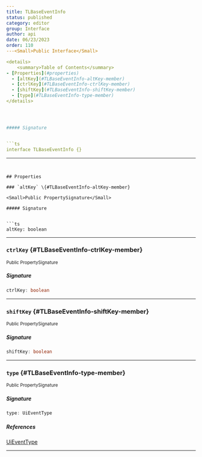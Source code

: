 ```yaml
---
title: TLBaseEventInfo
status: published
category: editor
group: Interface
author: api
date: 06/23/2023
order: 110
---<Small>Public Interface</Small>

<details>
	<summary>Table of Contents</summary>
- [Properties](#properties)
  - [altKey](#TLBaseEventInfo-altKey-member)
  - [ctrlKey](#TLBaseEventInfo-ctrlKey-member)
  - [shiftKey](#TLBaseEventInfo-shiftKey-member)
  - [type](#TLBaseEventInfo-type-member)
</details>




##### Signature


```ts
interface TLBaseEventInfo {}
```

---
```


## Properties

### `altKey` \{#TLBaseEventInfo-altKey-member}

<Small>Public PropertySignature</Small>

##### Signature


```ts
altKey: boolean
```

---

### `ctrlKey` \{#TLBaseEventInfo-ctrlKey-member}

<Small>Public PropertySignature</Small>

##### Signature


```ts
ctrlKey: boolean
```

---

### `shiftKey` \{#TLBaseEventInfo-shiftKey-member}

<Small>Public PropertySignature</Small>

##### Signature


```ts
shiftKey: boolean
```

---

### `type` \{#TLBaseEventInfo-type-member}

<Small>Public PropertySignature</Small>

##### Signature


```ts
type: UiEventType
```

##### References

[UiEventType](/gen/editor/UiEventType-type)

---

